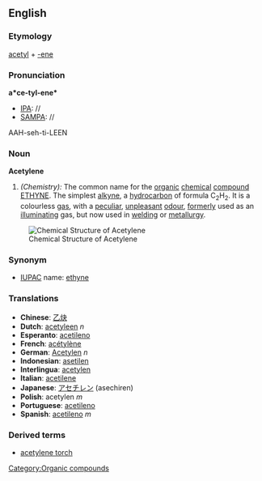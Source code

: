 ==English==

===Etymology===
[[acetyl]] + [[-ene]]

===Pronunciation===
'''a*ce-tyl-ene*'''
*[[IPA]]: //
*[[SAMPA]]: //
AAH-seh-ti-LEEN

===Noun===
'''Acetylene'''
#''(Chemistry):'' The common name for the [[organic]] [[chemical]] [[compound]] [[Ethyne|ETHYNE]].  The simplest [[alkyne]], a [[hydrocarbon]] of formula C<sub>2</sub>H<sub>2</sub>. It is a colourless [[gas]], with a [[peculiar]], [[unpleasant]] [[odour]], [[formerly]] used as an [[illuminating]] gas, but now used in [[welding]] or [[metallurgy]].

[[Image:Ethyne.png|frame|right|Chemical Structure of Acetylene]]

===Synonym===
*[[IUPAC]] name: [[ethyne]]

===Translations===
*'''Chinese''': [[乙炔]]
*'''Dutch''': [[acetyleen]] ''n''
*'''Esperanto''': [[acetileno]]
*'''French''': [[acétylène]] 
*'''German''': [[Acetylen]] ''n''
*'''Indonesian''': [[asetilen]] 
*'''Interlingua''': [[acetylen]] 
*'''Italian''': [[acetilene]] 
*'''Japanese''': [[アセチレン]] (asechiren)
*'''Polish''': acetylen ''m''
*'''Portuguese''': [[acetileno]] 
*'''Spanish''': [[acetileno]] ''m''

===Derived terms===
*[[acetylene torch]]

[[Category:Organic compounds]]